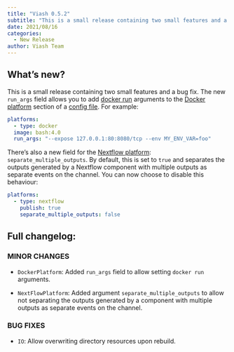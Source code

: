 ```yaml
---
title: "Viash 0.5.2"
subtitle: "This is a small release containing two small features and a bug fix."
date: 2021/08/16
categories:
  - New Release
author: Viash Team
---
```


## What's new?

This is a small release containing two small features and a bug fix.
The new `run_args` field allows you to add [docker run](https://docs.docker.com/engine/reference/commandline/run/) arguments to the [Docker platform](/documentation/reference/config/platforms/DockerPlatform.html) section of a [config file](/documentation/reference/config/overview.html). For example:

```yaml
platforms:
  - type: docker
  image: bash:4.0
  run_args: "--expose 127.0.0.1:80:8080/tcp --env MY_ENV_VAR=foo"
```

There's also a new field for the [Nextflow platform](/documentation/reference/config/platforms/NextflowVdsl3Platform.html): `separate_multiple_outputs`. By default, this is set to `true` and separates the outputs generated by a Nextflow component with multiple outputs as separate events on the channel. You can now choose to disable this behaviour:

```yaml
platforms:
  - type: nextflow
    publish: true
    separate_multiple_outputs: false
```

## Full changelog:

### MINOR CHANGES

* `DockerPlatform`: Added `run_args` field to allow setting `docker run` arguments.

* `NextFlowPlatform`: Added argument `separate_multiple_outputs` to allow not separating the outputs generated by a
  component with multiple outputs as separate events on the channel.

### BUG FIXES

* `IO`: Allow overwriting directory resources upon rebuild.
